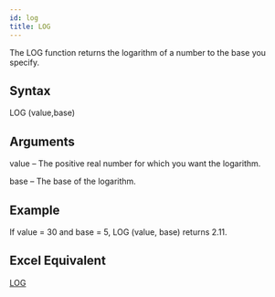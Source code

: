 ```yaml
---
id: log
title: LOG
---
```


The LOG function returns the logarithm of a number to the base you specify.

## Syntax
LOG (value,base)

## Arguments
value – The positive real number for which you want the logarithm.

base – The base of the logarithm.

## Example
If value = 30 and base = 5, LOG (value, base) returns 2.11. 

## Excel Equivalent
[LOG](https://support.office.com/en-us/article/LOG-function-4E82F196-1CA9-4747-8FB0-6C4A3ABB3280)
